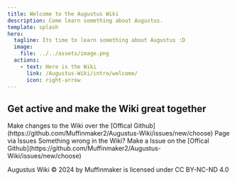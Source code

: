 ```yaml
---
title: Welcome to the Augustus Wiki
description: Come learn something about Augustus.
template: splash
hero:
  tagline: Its time to learn something about Augustus :D
  image:
    file: ../../assets/image.png
  actions:
    - text: Here is the Wiki
      link: /Augustus-Wiki/intro/welcome/
      icon: right-arrow
---
```



## Get active and make the Wiki great together

<CardGrid stagger>
	<Card title="Be a Part of a great Cause" icon="pencil">
		Make changes to the Wiki over the [Offical Github](https://github.com/Muffinmaker2/Augustus-Wiki/issues/new/choose) Page via Issues
	</Card>
	<Card title="Correct Content" icon="add-document">
		Something wrong in the Wiki? Make a Issue on the [Offical Github](https://github.com/Muffinmaker2/Augustus-Wiki/issues/new/choose)
	</Card>
</CardGrid>

 Augustus Wiki © 2024 by Muffinmaker is licensed under CC BY-NC-ND 4.0
